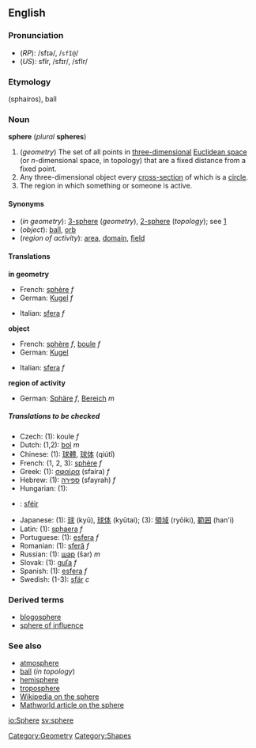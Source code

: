 ==English==
===Pronunciation===
*(''RP''): /sfɪə/, /<tt>sfI@</tt>/
*(''US''): sfîr, /sfɪr/, /sfIr/

===Etymology===
{{Gr.}} ''[[]]''<!--provide the Greek here, please--> (sphairos), ball

===Noun===
'''sphere''' (''plural'' '''spheres''')

#(''geometry'') The set of all points in [[three-dimensional]] [[Euclidean space]] (or ''n''-dimensional space, in topology) that are a fixed distance from a fixed point.
#Any three-dimensional object every [[cross-section]] of which is a [[circle]].
#The region in which something or someone is active.

====Synonyms====
*(''in geometry''): [[3-sphere]] (''geometry''), [[2-sphere]] (''topology''); see [http://mathworld.wolfram.com/Sphere.html]
*(''object''): [[ball]], [[orb]]
*(''region of activity''): [[area]], [[domain]], [[field]]

====Translations====

'''in geometry'''
{{top}}
*French: [[sphère]] ''f''
*German: [[Kugel]] ''f''
{{mid}}
*Italian: [[sfera]] ''f''
{{bottom}}

'''object'''
{{top}}
*French: [[sphère]] ''f'', [[boule]] ''f''
*German: [[Kugel]]
{{mid}}
*Italian: [[sfera]] ''f''
{{bottom}}

'''region of activity'''
{{top}}
*German: [[Sphäre]] ''f'', [[Bereich]] ''m''
{{mid}}
{{bottom}}

=====Translations to be checked=====
<!--Remove this section once all of the translations below have been moved into the tables above.-->
{{checktrans}}

*Czech: (1): koule  ''f''
*Dutch: (1,2): [[bol]] ''m''
*Chinese: (1): [[球體]], [[球体]] (qiútǐ)
*French: (1, 2, 3): [[sphère]] ''f''
*Greek: (1): [[σφαίρα]] (sfaíra) ''f''
*Hebrew: (1): [[ספירה]] (sfayrah) ''f''
*Hungarian: (1): [[]]
*{{ga}}: [[sféir]]
*Japanese: (1): [[球]] (kyū), [[球体]] (kyūtai); (3): [[領域]] (ryōiki), [[範囲]] (han'i)
*Latin: (1): [[sphaera]] ''f''
*Portuguese: (1): [[esfera]] ''f''
*Romanian: (1): [[sferă]] ''f''
*Russian: (1): [[шар]] (šar) ''m''
*Slovak: (1): [[guľa]] ''f''
*Spanish: (1): [[esfera]] ''f''
*Swedish: (1-3): [[sfär]] ''c''

===Derived terms===
*[[blogosphere]]
*[[sphere of influence]]

===See also===
*[[atmosphere]]
*[[ball]] (''in topology'')
*[[hemisphere]]
*[[troposphere]]<!--add more like this, please-->
*[[w:Sphere|Wikipedia on the sphere]]
*[http://mathworld.wolfram.com/Sphere.html Mathworld article on the sphere]

[[io:Sphere]]
[[sv:sphere]]

[[Category:Geometry]][[Category:Shapes]]